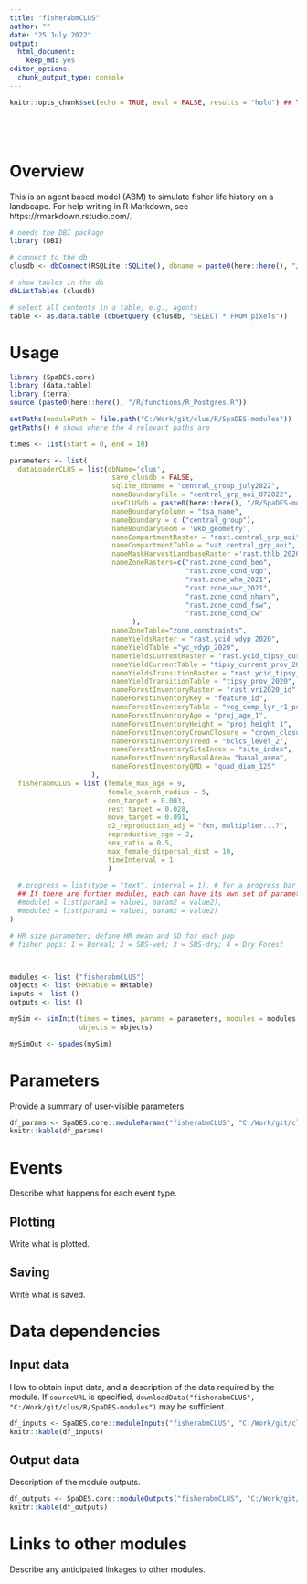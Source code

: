 ```yaml
---
title: "fisherabmCLUS"
author: ""
date: "25 July 2022"
output:
  html_document:
    keep_md: yes
editor_options:
  chunk_output_type: console
---
```


```r
knitr::opts_chunk$set(echo = TRUE, eval = FALSE, results = "hold") ## TODO: use 'eval = TRUE'






```

# Overview

This is an agent based model (ABM) to simulate fisher life history on a landscape. 
For help writing in R Markdown, see https://rmarkdown.rstudio.com/.

```r
# needs the DBI package
library (DBI)

# connect to the db
clusdb <- dbConnect(RSQLite::SQLite(), dbname = paste0(here::here(), "/R/scenarios/test_flex2/fisherABM_test_clusdb.sqlite"))

# show tables in the db
dbListTables (clusdb)

# select all contents in a table, e.g., agents
table <- as.data.table (dbGetQuery (clusdb, "SELECT * FROM pixels"))


```



# Usage

```r
library (SpaDES.core)
library (data.table)
library (terra)
source (paste0(here::here(), "/R/functions/R_Postgres.R"))

setPaths(modulePath = file.path("C:/Work/git/clus/R/SpaDES-modules"))
getPaths() # shows where the 4 relevant paths are

times <- list(start = 0, end = 10)

parameters <- list(
  dataLoaderCLUS = list(dbName='clus',
                         save_clusdb = FALSE,
                         sqlite_dbname = "central_group_july2022", 
                         nameBoundaryFile = "central_grp_aoi_072022",
                         useCLUSdb = paste0(here::here(), "/R/SpaDES-modules/fisherabmCLUS/test.sqlite"),
                         nameBoundaryColumn = "tsa_name", 
                         nameBoundary = c ("central_group"), 
                         nameBoundaryGeom = 'wkb_geometry',
                         nameCompartmentRaster = "rast.central_grp_aoi",
                         nameCompartmentTable = "vat.central_grp_aoi",
                         nameMaskHarvestLandbaseRaster ='rast.thlb_2020', 
                         nameZoneRasters=c("rast.zone_cond_beo", 
                                           "rast.zone_cond_vqo", 
                                           "rast.zone_wha_2021", 
                                           "rast.zone_uwr_2021",  
                                           "rast.zone_cond_nharv", 
                                           "rast.zone_cond_fsw", 
                                           "rast.zone_cond_cw"
                              ),
                         nameZoneTable="zone.constraints", 
                         nameYieldsRaster = "rast.ycid_vdyp_2020",
                         nameYieldTable ="yc_vdyp_2020",
                         nameYieldsCurrentRaster = "rast.ycid_tipsy_current_2020",
                         nameYieldCurrentTable = "tipsy_current_prov_2020",
                         nameYieldsTransitionRaster = "rast.ycid_tipsy_prov_2020", 
                         nameYieldTransitionTable = "tipsy_prov_2020", 
                         nameForestInventoryRaster = "rast.vri2020_id", 
                         nameForestInventoryKey = "feature_id",                     
                         nameForestInventoryTable = "veg_comp_lyr_r1_poly2020",
                         nameForestInventoryAge = "proj_age_1",  
                         nameForestInventoryHeight = "proj_height_1",
                         nameForestInventoryCrownClosure = "crown_closure",
                         nameForestInventoryTreed = "bclcs_level_2",
                         nameForestInventorySiteIndex = "site_index",
                         nameForestInventoryBasalArea= "basal_area",
                         nameForestInventoryQMD = "quad_diam_125"
                    ),
  fisherabmCLUS = list (female_max_age = 9,
                        female_search_radius = 5,
                        den_target = 0.003, 
                        rest_target = 0.028,
                        move_target = 0.091,
                        d2_reproduction_adj = "fxn, multiplier...?",
                        reproductive_age = 2,
                        sex_ratio = 0.5,
                        max_female_dispersal_dist = 10,
                        timeInterval = 1
                        )
    
  #.progress = list(type = "text", interval = 1), # for a progress bar
  ## If there are further modules, each can have its own set of parameters:
  #module1 = list(param1 = value1, param2 = value2),
  #module2 = list(param1 = value1, param2 = value2)
)

# HR size parameter; define HR mean and SD for each pop
# fisher pops: 1 = Boreal; 2 = SBS-wet; 3 = SBS-dry; 4 = Dry Forest



modules <- list ("fisherabmCLUS")
objects <- list (HRtable = HRtable)
inputs <- list ()
outputs <- list ()

mySim <- simInit(times = times, params = parameters, modules = modules,
                 objects = objects)

mySimOut <- spades(mySim)
```

# Parameters

Provide a summary of user-visible parameters.

```r
df_params <- SpaDES.core::moduleParams("fisherabmCLUS", "C:/Work/git/clus/R/SpaDES-modules")
knitr::kable(df_params)
```

# Events

Describe what happens for each event type.

## Plotting

Write what is plotted.

## Saving

Write what is saved.

# Data dependencies

## Input data

How to obtain input data, and a description of the data required by the module.
If `sourceURL` is specified, `downloadData("fisherabmCLUS", "C:/Work/git/clus/R/SpaDES-modules")` may be sufficient.

```r
df_inputs <- SpaDES.core::moduleInputs("fisherabmCLUS", "C:/Work/git/clus/R/SpaDES-modules")
knitr::kable(df_inputs)
```

## Output data

Description of the module outputs.

```r
df_outputs <- SpaDES.core::moduleOutputs("fisherabmCLUS", "C:/Work/git/clus/R/SpaDES-modules")
knitr::kable(df_outputs)
```

# Links to other modules

Describe any anticipated linkages to other modules.
